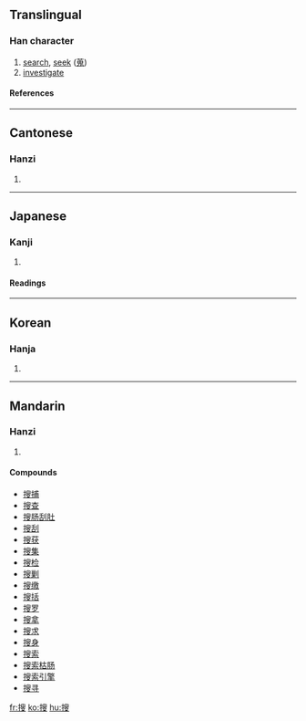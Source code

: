 {{see|捜}}

==Translingual==
===Han character===
{{Han char|rn=64|rad=手|as=10|sn=13|four=5704<sub>7</sub>|canj=手竹X水 (QHXE)}}
# [[search]], [[seek]] ([[蒐]])
# [[investigate]]
====References====
{{Han ref|kx=0447.070|dkj=12486|dj=0797.190|hdz=31919.070|uh=641C|ud=25628|bh=B76A|bd=46954}}
----
==Cantonese==
===Hanzi===
{{yue-hanzi|jyut=|y=sau1, sau2}}
# {{defn|Cantonese}}
----
==Japanese==
===Kanji===
{{ja-kanji|grade=|rs=手10}}
# {{defn|Japanese}} 
====Readings====
{{ja-readings|on=[[そう]] (sō)|kun=[[さがす]] (sagasu)}}
----
==Korean==
===Hanja===
{{ko-hanja|hangeul=수|eumhun=|rv=su|mr=su|y=swu}}
# {{defn|Korean}}
----
==Mandarin==
===Hanzi===
{{cmn-hanzi|pin=[[sōu]] ([[sou1]])|wg=sou<sup>1</sup>}}
# {{defn|Mandarin}}

====Compounds====
*[[搜捕]]
*[[搜查]]
*[[搜肠刮肚]]
*[[搜刮]]
*[[搜获]]
*[[搜集]]
*[[搜检]]
*[[搜剿]]
*[[搜缴]]
*[[搜括]]
*[[搜罗]]
*[[搜拿]]
*[[搜求]]
*[[搜身]]
*[[搜索]]
*[[搜索枯肠]]
*[[搜索引擎]]
*[[搜寻]]

[[fr:搜]]
[[ko:搜]]
[[hu:搜]]